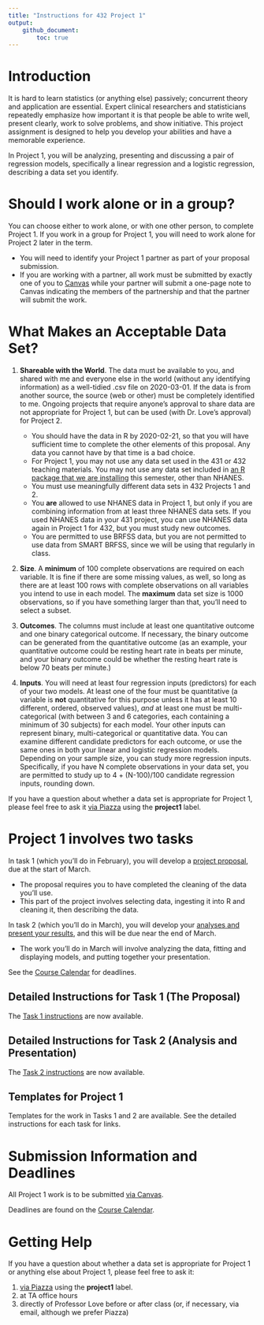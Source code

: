 ---
title: "Instructions for 432 Project 1"
output: 
    github_document:
        toc: true
---

# Introduction

It is hard to learn statistics (or anything else) passively; concurrent theory and application are essential. Expert clinical researchers and statisticians repeatedly emphasize how important it is that people be able to write well, present clearly, work to solve problems, and show initiative. This project assignment is designed to help you develop your abilities and have a memorable experience. 

In Project 1, you will be analyzing, presenting and discussing a pair of regression models, specifically a linear regression and a logistic regression, describing a data set you identify. 

# Should I work alone or in a group?

You can choose either to work alone, or with one other person, to complete Project 1. If you work in a group for Project 1, you will need to work alone for Project 2 later in the term.

- You will need to identify your Project 1 partner as part of your proposal submission. 
- If you are working with a partner, all work must be submitted by exactly one of you to [Canvas](https::/canvas.case.edu) while your partner will submit a one-page note to Canvas indicating the members of the partnership and that the partner will submit the work.

# What Makes an Acceptable Data Set?

1. **Shareable with the World**. The data must be available to you, and shared with me and everyone else in the world (without any identifying information) as a well-tidied .csv file on 2020-03-01. If the data is from another source, the source (web or other) must be completely identified to me. Ongoing projects that require anyone's approval to share data are not appropriate for Project 1, but can be used (with Dr. Love's approval) for Project 2. 
    - You should have the data in R by 2020-02-21, so that you will have sufficient time to complete the other elements of this proposal. Any data you cannot have by that time is a bad choice.
    - For Project 1, you may not use any data set used in the 431 or 432 teaching materials. You may not use any data set included in [an R package that we are installing](https://thomaselove.github.io/432/r_packages.html) this semester, other than NHANES. 
    - You must use meaningfully different data sets in 432 Projects 1 and 2.
    - You **are** allowed to use NHANES data in Project 1, but only if you are combining information from at least three NHANES data sets. If you used NHANES data in your 431 project, you can use NHANES data again in Project 1 for 432, but you must study new outcomes.
    - You are permitted to use BRFSS data, but you are not permitted to use data from SMART BRFSS, since we will be using that regularly in class.

2. **Size**. A **minimum** of 100 complete observations are required on each variable. It is fine if there are some missing values, as well, so long as there are at least 100 rows with complete observations on all variables you intend to use in each model. The **maximum** data set size is 1000 observations, so if you have something larger than that, you'll need to select a subset.

3. **Outcomes**. The columns must include at least one quantitative outcome and one binary categorical outcome. If necessary, the binary outcome can be generated from the quantitative outcome (as an example, your quantitative outcome could be resting heart rate in beats per minute, and your binary outcome could be whether the resting heart rate is below 70 beats per minute.)

4. **Inputs**. You will need at least four regression inputs (predictors) for each of your two models. At least one of the four must be quantitative (a variable is **not** quantitative for this purpose unless it has at least 10 different, ordered, observed values), *and* at least one must be multi-categorical (with between 3 and 6 categories, each containing a minimum of 30 subjects) for each model. Your other inputs can represent binary, multi-categorical or quantitative data. You can examine different candidate predictors for each outcome, or use the same ones in both your linear and logistic regression models. Depending on your sample size, you can study more regression inputs. Specifically, if you have N complete observations in your data set, you are permitted to study up to 4 + (N-100)/100 candidate regression inputs, rounding down.

If you have a question about whether a data set is appropriate for Project 1, please feel free to ask it [via Piazza](https://piazza.com/case/spring2021/pqhs432) using the **project1** label.

# Project 1 involves two tasks

In task 1 (which you'll do in February), you will develop a [project proposal](https://github.com/THOMASELOVE/432-2021/tree/master/project1/01_proposal_instructions.md), due at the start of March.

- The proposal requires you to have completed the cleaning of the data you'll use. 
- This part of the project involves selecting data, ingesting it into R and cleaning it, then describing the data.

In task 2 (which you'll do in March), you will develop your [analyses and present your results](https://github.com/THOMASELOVE/432-2021/tree/master/project1/02_analysis_and_presentation.md), and this will be due near the end of March.

- The work you'll do in March will involve analyzing the data, fitting and displaying models, and putting together your presentation.

See the [Course Calendar](https://thomaselove.github.io/432/calendar.html) for deadlines.

## Detailed Instructions for Task 1 (The Proposal)

The [Task 1 instructions](https://github.com/THOMASELOVE/432-2021/tree/master/project1/01_proposal_instructions.md) are now available.

## Detailed Instructions for Task 2 (Analysis and Presentation)

The [Task 2 instructions](https://github.com/THOMASELOVE/432-2021/tree/master/project1/02_analysis_and_presentation.md) are now available.

## Templates for Project 1

Templates for the work in Tasks 1 and 2 are available. See the detailed instructions for each task for links.

# Submission Information and Deadlines

All Project 1 work is to be submitted [via Canvas](https://canvas.case.edu/). 

Deadlines are found on the [Course Calendar](https://thomaselove.github.io/432/calendar.html).

# Getting Help

If you have a question about whether a data set is appropriate for Project 1 or anything else about Project 1, please feel free to ask it:

1. [via Piazza](https://piazza.com/case/spring2021/pqhs432) using the **project1** label.
2. at TA office hours
3. directly of Professor Love before or after class (or, if necessary, via email, although we prefer Piazza)
